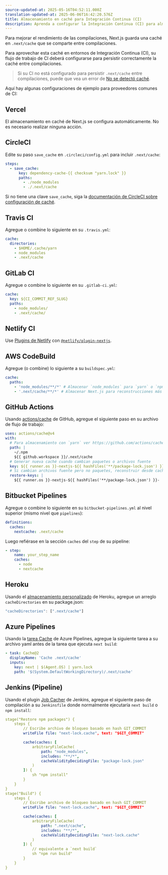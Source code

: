 ```yaml
---
source-updated-at: 2025-05-16T04:52:11.000Z
translation-updated-at: 2025-06-06T16:42:20.576Z
title: Almacenamiento en caché para Integración Continua (CI)
description: Aprenda a configurar la Integración Continua (CI) para almacenar en caché las compilaciones de Next.js
---
```


Para mejorar el rendimiento de las compilaciones, Next.js guarda una caché en `.next/cache` que se comparte entre compilaciones.

Para aprovechar esta caché en entornos de Integración Continua (CI), su flujo de trabajo de CI deberá configurarse para persistir correctamente la caché entre compilaciones.

> Si su CI no está configurado para persistir `.next/cache` entre compilaciones, puede que vea un error de [No se detectó caché](/docs/messages/no-cache).

Aquí hay algunas configuraciones de ejemplo para proveedores comunes de CI:

## Vercel

El almacenamiento en caché de Next.js se configura automáticamente. No es necesario realizar ninguna acción.

## CircleCI

Edite su paso `save_cache` en `.circleci/config.yml` para incluir `.next/cache`:

```yaml
steps:
  - save_cache:
      key: dependency-cache-{{ checksum "yarn.lock" }}
      paths:
        - ./node_modules
        - ./.next/cache
```

Si no tiene una clave `save_cache`, siga la [documentación de CircleCI sobre configuración de caché](https://circleci.com/docs/2.0/caching/).

## Travis CI

Agregue o combine lo siguiente en su `.travis.yml`:

```yaml
cache:
  directories:
    - $HOME/.cache/yarn
    - node_modules
    - .next/cache
```

## GitLab CI

Agregue o combine lo siguiente en su `.gitlab-ci.yml`:

```yaml
cache:
  key: ${CI_COMMIT_REF_SLUG}
  paths:
    - node_modules/
    - .next/cache/
```

## Netlify CI

Use [Plugins de Netlify](https://www.netlify.com/products/build/plugins/) con [`@netlify/plugin-nextjs`](https://www.npmjs.com/package/@netlify/plugin-nextjs).

## AWS CodeBuild

Agregue (o combine) lo siguiente a su `buildspec.yml`:

```yaml
cache:
  paths:
    - 'node_modules/**/*' # Almacenar `node_modules` para `yarn` o `npm i` más rápido
    - '.next/cache/**/*' # Almacenar Next.js para reconstrucciones más rápidas
```

## GitHub Actions

Usando [actions/cache](https://github.com/actions/cache) de GitHub, agregue el siguiente paso en su archivo de flujo de trabajo:

```yaml
uses: actions/cache@v4
with:
  # Para almacenamiento con `yarn` ver https://github.com/actions/cache/blob/main/examples.md#node---yarn o puede usar actions/setup-node
  path: |
    ~/.npm
    ${{ github.workspace }}/.next/cache
  # Generar nueva caché cuando cambian paquetes o archivos fuente
  key: ${{ runner.os }}-nextjs-${{ hashFiles('**/package-lock.json') }}-${{ hashFiles('**/*.js', '**/*.jsx', '**/*.ts', '**/*.tsx') }}
  # Si cambian archivos fuente pero no paquetes, reconstruir desde caché previa
  restore-keys: |
    ${{ runner.os }}-nextjs-${{ hashFiles('**/package-lock.json') }}-
```

## Bitbucket Pipelines

Agregue o combine lo siguiente en su `bitbucket-pipelines.yml` al nivel superior (mismo nivel que `pipelines`):

```yaml
definitions:
  caches:
    nextcache: .next/cache
```

Luego refiérase en la sección `caches` del `step` de su pipeline:

```yaml
- step:
    name: your_step_name
    caches:
      - node
      - nextcache
```

## Heroku

Usando el [almacenamiento personalizado](https://devcenter.heroku.com/articles/nodejs-support#custom-caching) de Heroku, agregue un arreglo `cacheDirectories` en su package.json:

```javascript
"cacheDirectories": [".next/cache"]
```

## Azure Pipelines

Usando la [tarea Cache](https://docs.microsoft.com/en-us/azure/devops/pipelines/tasks/utility/cache) de Azure Pipelines, agregue la siguiente tarea a su archivo yaml antes de la tarea que ejecuta `next build`:

```yaml
- task: Cache@2
  displayName: 'Cache .next/cache'
  inputs:
    key: next | $(Agent.OS) | yarn.lock
    path: '$(System.DefaultWorkingDirectory)/.next/cache'
```

## Jenkins (Pipeline)

Usando el plugin [Job Cacher](https://www.jenkins.io/doc/pipeline/steps/jobcacher/) de Jenkins, agregue el siguiente paso de compilación a su `Jenkinsfile` donde normalmente ejecutaría `next build` o `npm install`:

```yaml
stage("Restore npm packages") {
    steps {
        // Escribe archivo de bloqueo basado en hash GIT_COMMIT
        writeFile file: "next-lock.cache", text: "$GIT_COMMIT"

        cache(caches: [
            arbitraryFileCache(
                path: "node_modules",
                includes: "**/*",
                cacheValidityDecidingFile: "package-lock.json"
            )
        ]) {
            sh "npm install"
        }
    }
}
stage("Build") {
    steps {
        // Escribe archivo de bloqueo basado en hash GIT_COMMIT
        writeFile file: "next-lock.cache", text: "$GIT_COMMIT"

        cache(caches: [
            arbitraryFileCache(
                path: ".next/cache",
                includes: "**/*",
                cacheValidityDecidingFile: "next-lock.cache"
            )
        ]) {
            // equivalente a `next build`
            sh "npm run build"
        }
    }
}
```